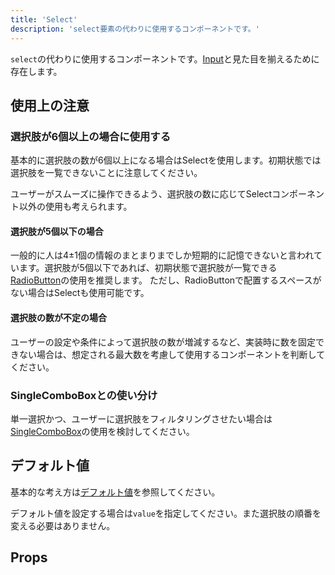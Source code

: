 ```yaml
---
title: 'Select'
description: 'select要素の代わりに使用するコンポーネントです。'
---
```


`select`の代わりに使用するコンポーネントです。[Input](/products/components/input/)と見た目を揃えるために存在します。

<ComponentStory name="Select" />

## 使用上の注意

### 選択肢が6個以上の場合に使用する

基本的に選択肢の数が6個以上になる場合はSelectを使用します。初期状態では選択肢を一覧できないことに注意してください。

ユーザーがスムーズに操作できるよう、選択肢の数に応じてSelectコンポーネント以外の使用も考えられます。

#### 選択肢が5個以下の場合

一般的に人は4±1個の情報のまとまりまでしか短期的に記憶できないと言われています。選択肢が5個以下であれば、初期状態で選択肢が一覧できる[RadioButton](/products/components/radio-button/)の使用を推奨します。
ただし、RadioButtonで配置するスペースがない場合はSelectも使用可能です。

#### 選択肢の数が不定の場合

ユーザーの設定や条件によって選択肢の数が増減するなど、実装時に数を固定できない場合は、想定される最大数を考慮して使用するコンポーネントを判断してください。

### SingleComboBoxとの使い分け

単一選択かつ、ユーザーに選択肢をフィルタリングさせたい場合は[SingleComboBox](/products/components/combo-box/single-combo-box/)の使用を検討してください。

## デフォルト値
基本的な考え方は[デフォルト値](/products/design-patterns/default_value/)を参照してください。

デフォルト値を設定する場合は`value`を指定してください。また選択肢の順番を変える必要はありません。




## Props

<ComponentPropsTable name="Select" />


